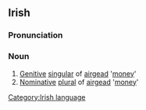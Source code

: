 {{delete}}

==Irish==
===Pronunciation===
{{IPA|[ˈar&#690;əg&#690;əd&#690;]}}
===Noun===
#[[Genitive]] [[singular]] of [[airgead]] '[[money]]'
#[[Nominative]] [[plural]] of [[airgead]] '[[money]]'

[[Category:Irish language]]